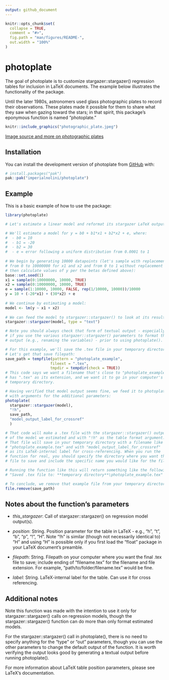 ```yaml
---
output: github_document
---
```


<!-- README.md is generated from README.Rmd. Please edit that file -->

```r
knitr::opts_chunk$set(
  collapse = TRUE,
  comment = "#>",
  fig.path = "man/figures/README-",
  out.width = "100%"
)
```

# photoplate

<!-- badges: start -->
<!-- badges: end -->

The goal of photoplate is to customize stargazer::stargazer() regression tables for inclusion in LaTeX documents. The example below illustrates the functionality of the package.

Until the later 1980s, astronomers used glass photographic plates to record their observations. These plates made it possible for them to share what they saw when gazing toward the stars; in that spirit, this package's eponymous function is named "photoplate."

```r
knitr::include_graphics("photographic_plate.jpeg")
```
[Image source and more on photographic plates](https://www.smithsonianmag.com/science-nature/obsolete-art-mapping-skies-glass-plates-can-still-teach-us-180971890/)


## Installation

You can install the development version of photoplate from [GitHub](https://github.com/) with:

```r
# install.packages("pak")
pak::pak("imperialnolini/photoplate")
```

## Example

This is a basic example of how to use the package:

```r
library(photoplate)

# Let's estimate a linear model and reformat its stargazer LaTeX output.

# We'll estimate a model for y = b0 + b1*x1 + b2*x2 + e, where:
#  - b0 = 10
#  - b1 = -20
#  - b2 = 30
#  - e = error following a uniform distribution from 0.0001 to 1
 
# We begin by generating 10000 datapoints (let's sample with replacement
# from 0 to 10000000 for x1 and x2 and from 0 to 1 without replacement for e
# then calculate values of y per the betas defined above):
base::set.seed(1)
x1 = sample(0:10000000, 10000, TRUE)
x2 = sample(0:10000000, 10000, TRUE)
e = sample(1:10000, 10000, FALSE, rep(1/10000, 10000))/10000
y = 10 + (-20*x1) + (30*x2) + e
 
# We continue by estimating a model:
model <- lm(y ~ x1 + x2)
 
# We can feed the model to stargazer::stargazer() to look at its results:
stargazer::stargazer(model, type = "text")

# Note you should always check that form of textual output - especially
# if you use the various stargazer::stargazer() parameters to format the
# output (e.g., renaming the variables) - prior to using photoplate().

# For this example, we'll save the .tex file in your temporary directory.
# Let's get that save filepath:
save_path = tempfile(pattern = "photoplate_example",
                    fileext = ".tex",
                    tmpdir = tempdir(check = TRUE))
# This code says we want a filename that's close to "photoplate_example" and
# has ".tex" as its extension, and we want it to go in your computer's
# temporary directory.

# Having verified that model output seems fine, we feed it to photoplate()
# with arguments for the additional parameters:
photoplate(
  stargazer::stargazer(model),
  "!h",
  save_path,
  "model_output_label_for_crossref"
  )

# That code will make a .tex file with the stargazer::stargazer() output
# of the model we estimated and with "!h" as the table format argument.
# That file will save in your temporary directory with a filename like
# "photoplate_example.tex" and with "model_output_label_for_crossref"
# as its LaTeX-internal label for cross-referencing. When you run the
# function for real, you should specify the directory where you want the
# file to save and include the specific name you would like for the file.

# Running the function like this will return something like the following:
# "Saved .tex file to: **temporary directory**\photoplate_example.tex"

# To conclude, we remove that example file from your temporary directory:
file.remove(save_path)
```


## Notes about the function's parameters

* *this_stargazer*: Call of stargazer::stargazer() on regression model output(s).

* *position*: String. Position parameter for the table in LaTeX - e.g., "h", "t", "b", "p", "!", "H". Note "!h" is similar (though not necessarily identical to) "H" and using "H" is possible only if you first load the "float" package in your LaTeX document's preamble.

* *filepath*: String. Filepath on your computer where you want the final .tex file to save; include ending of "filename.tex" for the filename and file extension. For example, "path/to/folder/filename.tex" would be fine.

* *label*: String. LaTeX-internal label for the table. Can use it for cross referencing.

## Additional notes

Note this function was made with the intention to use it only for stargazer::stargazer() calls on regression models, though the stargazer::stargazer() function can do more than only format estimated models.

For the stargazer::stargazer() call in photoplate(), there is no need to specify anything for the "type" or "out" parameters, though you can use the other parameters to change the default output of the function. It is worth verifying the output looks good by generating a textual output before running photoplate().

For more information about LaTeX table position parameters, please see LaTeX's documentation.
